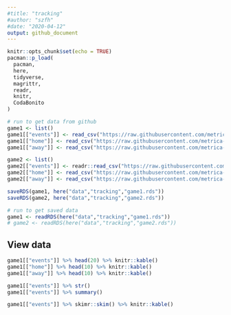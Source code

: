 ```yaml
---
#title: "tracking"
#author: "szfh"
#date: "2020-04-12"
output: github_document
---
```


```r
knitr::opts_chunk$set(echo = TRUE)
pacman::p_load(
  pacman,
  here,
  tidyverse,
  magrittr,
  readr,
  knitr,
  CodaBonito
)
```

```r
# run to get data from github
game1 <- list()
game1[["events"]] <- read_csv("https://raw.githubusercontent.com/metrica-sports/sample-data/master/data/Sample_Game_1/Sample_Game_1_RawEventsData.csv")
game1[["home"]] <- read_csv("https://raw.githubusercontent.com/metrica-sports/sample-data/master/data/Sample_Game_1/Sample_Game_1_RawTrackingData_Home_Team.csv", skip=2)
game1[["away"]] <- read_csv("https://raw.githubusercontent.com/metrica-sports/sample-data/master/data/Sample_Game_1/Sample_Game_1_RawTrackingData_Away_Team.csv", skip=2)

game2 <- list()
game2[["events"]] <- readr::read_csv("https://raw.githubusercontent.com/metrica-sports/sample-data/master/data/Sample_Game_2/Sample_Game_2_RawEventsData.csv")
game2[["home"]] <- read_csv("https://raw.githubusercontent.com/metrica-sports/sample-data/master/data/Sample_Game_2/Sample_Game_2_RawTrackingData_Home_Team.csv", skip=2)
game2[["away"]] <- read_csv("https://raw.githubusercontent.com/metrica-sports/sample-data/master/data/Sample_Game_2/Sample_Game_2_RawTrackingData_Away_Team.csv", skip=2)

saveRDS(game1, here("data","tracking","game1.rds"))
saveRDS(game2, here("data","tracking","game2.rds"))
```

```r
# run to get saved data
game1 <- readRDS(here("data","tracking","game1.rds"))
# game2 <- readRDS(here("data","tracking","game2.rds"))
```

## View data

```r
game1[["events"]] %>% head(20) %>% knitr::kable()
game1[["home"]] %>% head(10) %>% knitr::kable()
game1[["away"]] %>% head(10) %>% knitr::kable()

game1[["events"]] %>% str()
game1[["events"]] %>% summary()

game1[["events"]] %>% skimr::skim() %>% knitr::kable()
```

